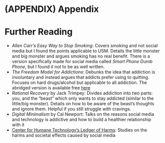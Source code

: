 # (APPENDIX) Appendix {-}
# Further Reading
- *Allen Carr's Easy Way to Stop Smoking*: Covers smoking and not social media but I found the points applicable to USM. Details the little monster and big monster and argues smoking has no real benefit. There is a version specifically made for social media called *Smart Phone Dumb Phone*, but I found it not to be as well written.
- *The Freedom Model for Addictions*: Debunks the idea that addiction is involuntary and instead argues that addicts prefer using to quitting. Focuses on hard drugs/alcohol but applicable to all addiction. The abridged version is available free [here](https://archive.org/details/freedom-model-abridged/Freedom%20Model%20Abridged/)
- *Rational Recovery* by Jack Trimpey: Divides addiction into two parts: you, and the "beast" which only wants to stay addicted (similar to the little/big monster). Details on how to be aware of the beast's thoughts and ignore them. Helpful if you still struggle with cravings.
- *Digital Minimalism* by Cal Newport: Talks on the reasons social media and technology is addictive and how to build a healthier relationship with it
- [Center for Humane Technology's Ledger of Harms](https://ledger.humanetech.com/): Studies on the harms and societal effects caused by social media
